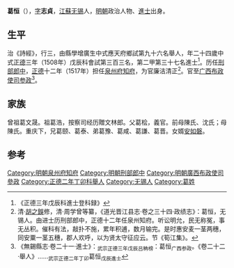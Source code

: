 {{明清人物信息框
| 姓名 = 葛恒
| 原名 =
| 圖片名稱= 
| 圖片大小 =
| 圖片說明 = 
| 最高職務 =
| 國家 = 大明 
| 爵位 =
| 籍貫 = [[南直隶|南直隶]][[常州府|常州府]][[無錫縣|無錫縣]]
| 族裔 = 
| 字號 = 
| 諡號 =
| 出生日期 = 六月二十九日
| 出生地點 = 
| 逝世日期 = 卒年不詳 
| 逝世地點 =
| 墓葬 =
| 配偶 = 娶施氏
| 親屬 = 
| 出身 =
* 正德二年丁卯科舉人
* 正德三年戊辰科進士
| 經歷 =
| 著作 = 
}}'''葛恒'''（{{bd|1485年||？|}}），[[表字|字]]'''志貞'''，[[江蘇|江蘇]][[无锡|无锡]]人，[[明朝|明朝]]政治人物、[[進士|進士]]出身。

==生平==
治《詩經》，行三，由縣學增廣生中式應天府鄉試第九十六名舉人，年二十四歲中式[[正德_(明朝)|正德]]三年（1508年）戊辰科會試第三百三名，第二甲第三十七名進士<ref>《正德三年戊辰科進士登科録》</ref>。历任[[刑部郎中|刑部郎中]]，[[正德_(明朝)|正德]]十二年（1517年）担任[[泉州府|泉州府]][[知府|知府]]，为官廉洁清正<ref>清·[[胡之鋘|胡之鋘]]修，清·周学曾等纂，《道光晋江县志·卷之三十四·政绩志》：葛恒，无锡人。由进士历刑部郎中，正德十二年任泉州知府。听讼明允，民无称冤，事无丛积。催科有法，敲扑不施，累年积逋，数月输完。是时惠安麦一茎两穗，同安粟一茎五穗，郡人欢呼，以为贤太守征应云。节《筍江集》。</ref>。官至[[广西|广西]][[布政使司|布政使司]][[参政|参政]]<ref>《無錫縣志·卷二十一·進士》：<sub>武宗正德三年戊辰吕柟榜</sub>：葛恒<sub>广西参政</sub>。《卷二十二·舉人》……<sub>武宗正德二年丁卯</sub>葛恒<sub>戊辰進士</sub></ref>。

==家族==
曾祖葛文晟。祖葛浩，按察司经历贈文林郎。父葛桧，義官。前母陳氏、沈氏；母陳氏。重庆下，兄葛颐、葛泰、弟葛豫、葛咸、葛謙、葛晋。女婿[[安如磐|安如磐]]。

==参考==
{{reflist}}
{{start box}}
{{s-off}}
{{succession box|[[向一阳|向一阳]]|[[高越|高越]]|[[泉州府|泉州府]][[知府|知府]]|正德十二年-嘉靖二年}}
{{end box}}
{{明朝人物小作品}}
{{正德三年戊辰科殿試金榜}}
[[Category:明朝泉州府知府|Category:明朝泉州府知府]]
[[Category:明朝刑部郎中|Category:明朝刑部郎中]]
[[Category:明朝廣西布政使司參政|Category:明朝廣西布政使司參政]]
[[Category:正德二年丁卯科舉人|Category:正德二年丁卯科舉人]]
[[Category:无锡人|Category:无锡人]]
[[Category:葛姓|Category:葛姓]]